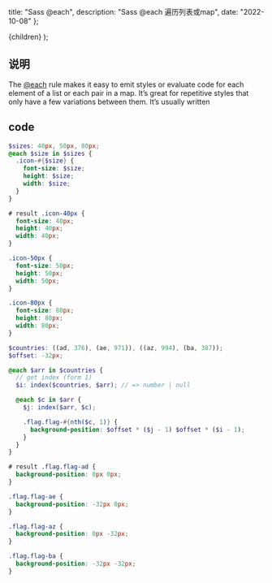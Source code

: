 
  title: "Sass @each",
  description: "Sass @each 遍历列表或map",
  date: "2022-10-08"
};

  <MDXContentCom meta={meta}>{children}</MDXContentCom>
);

## 说明

The [@each](https://sass-lang.com/documentation/at-rules/control/each) rule makes it easy to emit styles or evaluate code for each element of a list or each pair in a map. It’s great for repetitive styles that only have a few variations between them. It’s usually written

## code

```scss
$sizes: 40px, 50px, 80px;
@each $size in $sizes {
  .icon-#{$size} {
    font-size: $size;
    height: $size;
    width: $size;
  }
}

# result .icon-40px {
  font-size: 40px;
  height: 40px;
  width: 40px;
}

.icon-50px {
  font-size: 50px;
  height: 50px;
  width: 50px;
}

.icon-80px {
  font-size: 80px;
  height: 80px;
  width: 80px;
}
```

```scss
$countries: ((ad, 376), (ae, 971)), ((az, 994), (ba, 387));
$offset: -32px;

@each $arr in $countries {
  // get index (form 1)
  $i: index($countries, $arr); // => number | null

  @each $c in $arr {
    $j: index($arr, $c);

    .flag.flag-#{nth($c, 1)} {
      background-position: $offset * ($j - 1) $offset * ($i - 1);
    }
  }
}

# result .flag.flag-ad {
  background-position: 0px 0px;
}

.flag.flag-ae {
  background-position: -32px 0px;
}

.flag.flag-az {
  background-position: 0px -32px;
}

.flag.flag-ba {
  background-position: -32px -32px;
}
```
